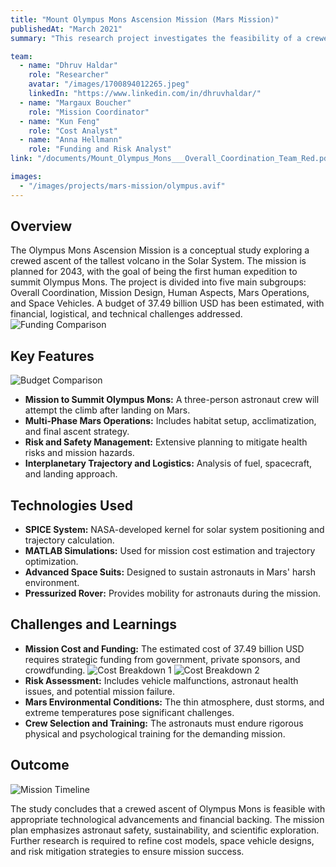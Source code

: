 ```yaml
---
title: "Mount Olympus Mons Ascension Mission (Mars Mission)"
publishedAt: "March 2021"
summary: "This research project investigates the feasibility of a crewed mission to climb Olympus Mons on Mars in 2043. The study covers mission design, cost estimation, risk assessment, and socio-political implications, aiming to achieve a historic ascent while ensuring crew safety and mission success."

team:
  - name: "Dhruv Haldar"
    role: "Researcher"
    avatar: "/images/1700894012265.jpeg"
    linkedIn: "https://www.linkedin.com/in/dhruvhaldar/"
  - name: "Margaux Boucher"
    role: "Mission Coordinator"
  - name: "Kun Feng"
    role: "Cost Analyst"
  - name: "Anna Hellmann"
    role: "Funding and Risk Analyst"
link: "/documents/Mount_Olympus_Mons___Overall_Coordination_Team_Red.pdf"

images:
  - "/images/projects/mars-mission/olympus.avif"
---
```


## Overview

The Olympus Mons Ascension Mission is a conceptual study exploring a crewed ascent of the tallest volcano in the Solar System. The mission is planned for 2043, with the goal of being the first human expedition to summit Olympus Mons. The project is divided into five main subgroups: Overall Coordination, Mission Design, Human Aspects, Mars Operations, and Space Vehicles. A budget of 37.49 billion USD has been estimated, with financial, logistical, and technical challenges addressed.
![Funding Comparison](/images/projects/mars-mission/FundsComp.avif)

## Key Features
![Budget Comparison](/images/projects/mars-mission/BudgetComp.avif)
- **Mission to Summit Olympus Mons:** A three-person astronaut crew will attempt the climb after landing on Mars.
- **Multi-Phase Mars Operations:** Includes habitat setup, acclimatization, and final ascent strategy.
- **Risk and Safety Management:** Extensive planning to mitigate health risks and mission hazards.
- **Interplanetary Trajectory and Logistics:** Analysis of fuel, spacecraft, and landing approach.

## Technologies Used

- **SPICE System:** NASA-developed kernel for solar system positioning and trajectory calculation.
- **MATLAB Simulations:** Used for mission cost estimation and trajectory optimization.
- **Advanced Space Suits:** Designed to sustain astronauts in Mars' harsh environment.
- **Pressurized Rover:** Provides mobility for astronauts during the mission.

## Challenges and Learnings

- **Mission Cost and Funding:** The estimated cost of 37.49 billion USD requires strategic funding from government, private sponsors, and crowdfunding.
![Cost Breakdown 1](/images/projects/mars-mission/cost1.avif)
![Cost Breakdown 2](/images/projects/mars-mission/cost2.avif)
- **Risk Assessment:** Includes vehicle malfunctions, astronaut health issues, and potential mission failure.
- **Mars Environmental Conditions:** The thin atmosphere, dust storms, and extreme temperatures pose significant challenges.
- **Crew Selection and Training:** The astronauts must endure rigorous physical and psychological training for the demanding mission.

## Outcome

![Mission Timeline](/images/projects/mars-mission/timeline.avif)

The study concludes that a crewed ascent of Olympus Mons is feasible with appropriate technological advancements and financial backing. The mission plan emphasizes astronaut safety, sustainability, and scientific exploration. Further research is required to refine cost models, space vehicle designs, and risk mitigation strategies to ensure mission success.

